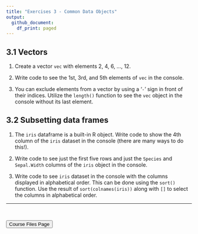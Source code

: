 ```yaml
---
title: "Exercises 3 - Common Data Objects"
output:
  github_document:
    df_print: paged
---
```


## 3.1 Vectors

1) Create a vector `vec` with elements 2, 4, 6, ..., 12. 


2) Write code to see the 1st, 3rd, and 5th elements of `vec` in the console.

3) You can exclude elements from a vector by using a '`-`' sign in front of their indices. Utilize the `length()` function to see the `vec` object in the console without its last element.


## 3.2 Subsetting data frames

1) The `iris` dataframe is a built-in R object.  Write code to show the 4th column of the `iris` dataset in the console (there are many ways to do this!).


2) Write code to see just the first five rows and just the `Species` and `Sepal.Width` columns of the `iris` object in the console.


3) Write code to see `iris` dataset in the console with the columns displayed in alphabetical order.  This can be done using the `sort()` function.  Use the result of `sort(colnames(iris))` along with `[]` to select the columns in alphabetical order.


<hr>

<br>

<a href = "https://jbpost2.github.io/Basics-of-R-for-Data-Science-and-Statistics/CourseFiles.html"><button type="button">Course Files Page</button></a>
